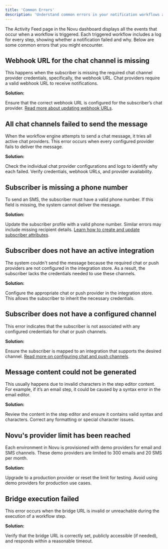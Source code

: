 ```yaml
---
title: 'Common Errors'
description: 'Understand common errors in your notification workflows and how to resolve them'
---
```



The Activity Feed page in the Novu dashboard displays all the events that occur when a workflow is triggered. Each triggered workflow includes a log for every step, showing whether a notification failed and why. Below are some common errors that you might encounter.

## Webhook URL for the chat channel is missing

This happens when the subscriber is missing the required chat channel provider credentials, specifically, the webhook URL. Chat providers require a valid webhook URL to receive notifications.

**Solution:**

Ensure that the correct webhook URL is configured for the subscriber’s chat provider. [Read more about updating webhook URLs](/platform/integrations/chat#update-credential-webhookurl).


## All chat channels failed to send the message

When the workflow engine attempts to send a chat message, it tries all active chat providers. This error occurs when every configured provider fails to deliver the message.

**Solution:**

Check the individual chat provider configurations and logs to identify why each failed. Verify credentials, webhook URLs, and provider availability.

## Subscriber is missing a phone number

To send an SMS, the subscriber must have a valid phone number. If this field is missing, the system cannot deliver the message.

**Solution:**

Update the subscriber profile with a valid phone number. Similar errors may include missing recipient details. [Learn how to create and update subscriber attributes](/platform/concepts/subscribers).

## Subscriber does not have an active integration

The system couldn't send the message because the required chat or push providers are not configured in the integration store. As a result, the subscriber lacks the credentials needed to use these channels.

**Solution:**

Configure the appropriate chat or push provider in the integration store. This allows the subscriber to inherit the necessary credentials.

## Subscriber does not have a configured channel

This error indicates that the subscriber is not associated with any configured credentials for chat or push channels.

**Solution:**

Ensure the subscriber is mapped to an integration that supports the desired channel. [Read more on configuring chat and push channels](/platform/integrations/push).


## Message content could not be generated

This usually happens due to invalid characters in the step editor content. For example, if it’s an email step, it could be caused by a syntax error in the email editor.

**Solution:**

Review the content in the step editor and ensure it contains valid syntax and characters. Correct any formatting or special character issues.

## Novu's provider limit has been reached

Each environment in Novu is provisioned with demo providers for email and SMS channels. These demo providers are limited to 300 emails and 20 SMS per month.

**Solution:**

Upgrade to a production provider or reset the limit for testing. Avoid using demo providers for production use cases.

## Bridge execution failed

This error occurs when the bridge URL is invalid or unreachable during the execution of a workflow step.

**Solution:**

Verify that the bridge URL is correctly set, publicly accessible (if needed), and responds within a reasonable timeout.